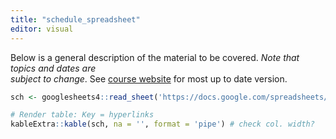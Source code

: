 ```yaml
---
title: "schedule_spreadsheet"
editor: visual
---
```


Below is a general description of the material to be covered. *Note that topics and dates are\
subject to change*. See [course website](https://bios-538.github.io/) for most up to date version.

```r
sch <- googlesheets4::read_sheet('https://docs.google.com/spreadsheets/d/1-sNS5pvJkSiTjyNcYx9mIHnrwW1pGT39SgwSl3Cn9I8/edit#gid=0')

# Render table: Key = hyperlinks
kableExtra::kable(sch, na = '', format = 'pipe') # check col. width?

```
